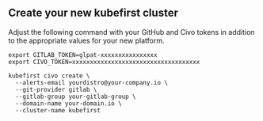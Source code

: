## Create your new kubefirst cluster

Adjust the following command with your GitHub and Civo tokens in addition to the appropriate values for your new platform.

```shell
export GITLAB_TOKEN=glpat-xxxxxxxxxxxxxxxx
export CIVO_TOKEN=xxxxxxxxxxxxxxxxxxxxxxxxxxxxxxxxxxxx

kubefirst civo create \
  --alerts-email yourdistro@your-company.io \
  --git-provider gitlab \
  --gitlab-group your-gitlab-group \
  --domain-name your-domain.io \
  --cluster-name kubefirst
```
